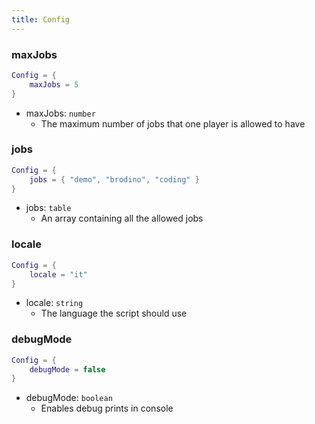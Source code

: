 ```yaml
---
title: Config
---
```


### maxJobs
```lua filename="config.lua" showLineNumbers
Config = {
    maxJobs = 5
}
```
- maxJobs: `number`
  - The maximum number of jobs that one player is allowed to have


### jobs
```lua filename="config.lua" showLineNumbers
Config = {
    jobs = { "demo", "brodino", "coding" }
}
```
- jobs: `table`
  - An array containing all the allowed jobs


### locale
```lua filename="config.lua" showLineNumbers
Config = {
    locale = "it"
}
```
- locale: `string`
  - The language the script should use


### debugMode
```lua filename="config.lua" showLineNumbers
Config = {
    debugMode = false
}
```
- debugMode: `boolean`
  - Enables debug prints in console